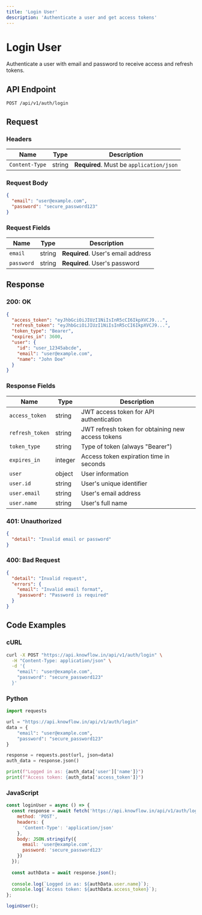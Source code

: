 ```yaml
---
title: 'Login User'
description: 'Authenticate a user and get access tokens'
---
```


# Login User

Authenticate a user with email and password to receive access and refresh tokens.

## API Endpoint

```
POST /api/v1/auth/login
```

## Request

### Headers

| Name | Type | Description |
| ---- | ---- | ----------- |
| `Content-Type` | string | **Required**. Must be `application/json` |

### Request Body

```json
{
  "email": "user@example.com",
  "password": "secure_password123"
}
```

### Request Fields

| Name | Type | Description |
| ---- | ---- | ----------- |
| `email` | string | **Required**. User's email address |
| `password` | string | **Required**. User's password |

## Response

### 200: OK

```json
{
  "access_token": "eyJhbGciOiJIUzI1NiIsInR5cCI6IkpXVCJ9...",
  "refresh_token": "eyJhbGciOiJIUzI1NiIsInR5cCI6IkpXVCJ9...",
  "token_type": "Bearer",
  "expires_in": 3600,
  "user": {
    "id": "user_12345abcde",
    "email": "user@example.com",
    "name": "John Doe"
  }
}
```

### Response Fields

| Name | Type | Description |
| ---- | ---- | ----------- |
| `access_token` | string | JWT access token for API authentication |
| `refresh_token` | string | JWT refresh token for obtaining new access tokens |
| `token_type` | string | Type of token (always "Bearer") |
| `expires_in` | integer | Access token expiration time in seconds |
| `user` | object | User information |
| `user.id` | string | User's unique identifier |
| `user.email` | string | User's email address |
| `user.name` | string | User's full name |

### 401: Unauthorized

```json
{
  "detail": "Invalid email or password"
}
```

### 400: Bad Request

```json
{
  "detail": "Invalid request",
  "errors": {
    "email": "Invalid email format",
    "password": "Password is required"
  }
}
```

## Code Examples

### cURL

```bash
curl -X POST "https://api.knowflow.in/api/v1/auth/login" \
  -H "Content-Type: application/json" \
  -d '{
    "email": "user@example.com",
    "password": "secure_password123"
  }'
```

### Python

```python
import requests

url = "https://api.knowflow.in/api/v1/auth/login"
data = {
    "email": "user@example.com",
    "password": "secure_password123"
}

response = requests.post(url, json=data)
auth_data = response.json()

print(f"Logged in as: {auth_data['user']['name']}")
print(f"Access token: {auth_data['access_token']}")
```

### JavaScript

```javascript
const loginUser = async () => {
  const response = await fetch('https://api.knowflow.in/api/v1/auth/login', {
    method: 'POST',
    headers: {
      'Content-Type': 'application/json'
    },
    body: JSON.stringify({
      email: 'user@example.com',
      password: 'secure_password123'
    })
  });
  
  const authData = await response.json();
  
  console.log(`Logged in as: ${authData.user.name}`);
  console.log(`Access token: ${authData.access_token}`);
};

loginUser();
``` 